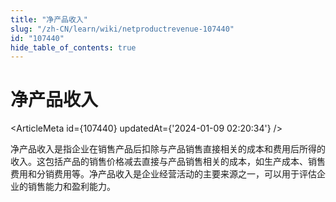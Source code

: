```yaml
---
title: "净产品收入"
slug: "/zh-CN/learn/wiki/netproductrevenue-107440"
id: "107440"
hide_table_of_contents: true
---
```



# 净产品收入

<ArticleMeta id={107440} updatedAt={'2024-01-09 02:20:34'} />
<div className='border-solid border-b border-t-0 my-4 border-[var(--ifm-color-gray-300)]' />

净产品收入是指企业在销售产品后扣除与产品销售直接相关的成本和费用后所得的收入。这包括产品的销售价格减去直接与产品销售相关的成本，如生产成本、销售费用和分销费用等。净产品收入是企业经营活动的主要来源之一，可以用于评估企业的销售能力和盈利能力。
